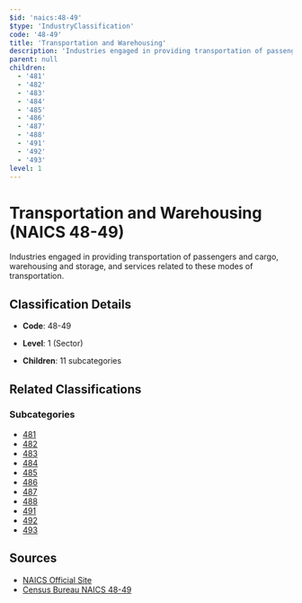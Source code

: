 ```yaml
---
$id: 'naics:48-49'
$type: 'IndustryClassification'
code: '48-49'
title: 'Transportation and Warehousing'
description: 'Industries engaged in providing transportation of passengers and cargo, warehousing and storage, and services related to these modes of transportation.'
parent: null
children:
  - '481'
  - '482'
  - '483'
  - '484'
  - '485'
  - '486'
  - '487'
  - '488'
  - '491'
  - '492'
  - '493'
level: 1
---
```


# Transportation and Warehousing (NAICS 48-49)

Industries engaged in providing transportation of passengers and cargo, warehousing and storage, and services related to these modes of transportation.

## Classification Details

- **Code**: 48-49
- **Level**: 1 (Sector)

- **Children**: 11 subcategories

## Related Classifications

### Subcategories

- [481](481.mdx)
- [482](482.mdx)
- [483](483.mdx)
- [484](484.mdx)
- [485](485.mdx)
- [486](486.mdx)
- [487](487.mdx)
- [488](488.mdx)
- [491](491.mdx)
- [492](492.mdx)
- [493](493.mdx)

## Sources

- [NAICS Official Site](https://www.census.gov/naics/)
- [Census Bureau NAICS 48-49](https://www.census.gov/naics/?code=48-49)
